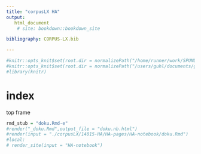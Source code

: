 ```yaml
---
title: "corpusLX HA"
output: 
   html_document
    # site: bookdown::bookdown_site

bibliography: CORPUS-LX.bib

---
```

```r
#knitr::opts_knit$set(root.dir = normalizePath("/home/runner/work/SPUND-LX/SPUND-LX/corpusLX/14015-HA/HA-pages"))
#knitr::opts_knit$set(root.dir = normalizePath("/users/guhl/documents/github/SPUND-LX/SPUND-LX/corpusLX/14015-HA/HA-pages"))
#library(knitr)

```

# index
top frame

```r
rmd_stub = "doku.Rmd-e"
#render("_doku.Rmd",output_file = "doku.nb.html")
#render(input = "./corpusLX/14015-HA/HA-pages/HA-notebook/doku.Rmd")
#local:
# render_site(input = "HA-notebook")

```